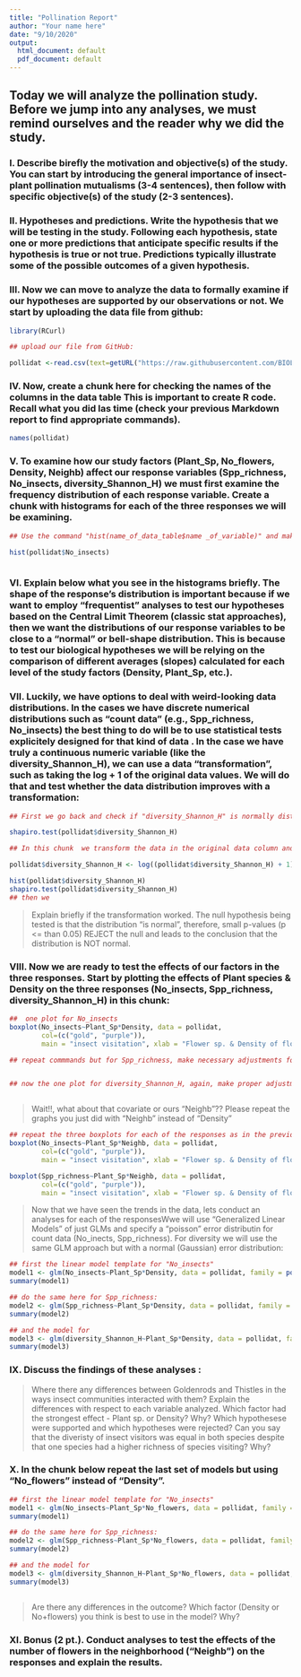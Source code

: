 ```yaml
---
title: "Pollination Report"
author: "Your name here"
date: "9/10/2020"
output:
  html_document: default
  pdf_document: default
---
```


## Today we will analyze the pollination study. Before we jump into any analyses, we must remind ourselves and the reader why we did the study.

### I. Describe birefly the motivation and objective(s) of the study. You can start by introducing the general importance of insect-plant pollination mutualisms (3-4 sentences), then follow with  specific objective(s) of the study (2-3 sentences).


### II. Hypotheses and predictions. Write the hypothesis that we will be testing in the study. Following each hypothesis, state one or more predictions that anticipate specific results if the hypothesis is true or not true. Predictions typically illustrate some of the possible outcomes of a given hypothesis.


### III. Now we can move to analyze the data to formally examine if our hypotheses are supported by our observations or not. We start by uploading the data file from github:

```r
library(RCurl)

## upload our file from GitHub:

pollidat <-read.csv(text=getURL("https://raw.githubusercontent.com/BIOL450W/Biol450W/master/pollination_2020.csv"), header=T)

```


### IV. Now, create a chunk here  for checking the names of the columns in the data table This is important to create R code. Recall what you did las time (check your previous Markdown report to find appropriate commands).

```r

names(pollidat)
```



### V. To examine how our study factors (Plant_Sp, No_flowers, Density, Neighb) affect our response variables (Spp_richness, No_insects, diversity_Shannon_H) we must first examine the frequency distribution of each response variable. Create a chunk with histograms for each of the three responses we will be examining. 



```r

## Use the command "hist(name_of_data_table$name _of_variable)" and make sure you use the appropriate names for the data table and each response variable in every case.

hist(pollidat$No_insects)



```

### VI. Explain below what you see in the histograms briefly. The shape of the response's distribution is important because if we want to employ "frequentist" analyses to test our hypotheses based on the Central Limit Theorem (classic stat approaches), then we want the distributions of our response variables to be close to a "normal" or bell-shape distribution. This is because to test our biological hypotheses we will be relying on the comparison of different averages (slopes) calculated for each level of the study factors (Density, Plant_Sp, etc.).


### VII. Luckily, we have options to deal with weird-looking data distributions. In the cases we have discrete numerical distributions such as "count data" (e.g., Spp_richness, No_insects) the best thing to do will be to use statistical tests explicitely designed for that kind of data . In the case we have truly a continuous numeric variable (like the diversity_Shannon_H), we can use a data "transformation", such as taking the log + 1 of the original data values. We will do that and test whether the data distribution improves with a transformation:


```r

## First we go back and check if "diversity_Shannon_H" is normally distributed with a Wikl-Shapiro test:

shapiro.test(pollidat$diversity_Shannon_H)

```


```r

## In this chunk  we transform the data in the original data column and redo the normality test:

pollidat$diversity_Shannon_H <- log((pollidat$diversity_Shannon_H) + 1)

hist(pollidat$diversity_Shannon_H)
shapiro.test(pollidat$diversity_Shannon_H)
## then we 

```


> Explain briefly if the transformation worked. The null hypothesis being tested is that the distribution "is normal", therefore, small p-values (p <= than 0.05) REJECT the null and leads to the conclusion that the distribution is NOT normal.



### VIII. Now we are ready to test the effects of our factors in the three responses. Start by plotting the effects of Plant species & Density on the three responses (No_insects, Spp_richness, diversity_Shannon_H) in this chunk:


```r

##  one plot for No_insects
boxplot(No_insects~Plant_Sp*Density, data = pollidat,
        col=(c("gold", "purple")),
        main = "insect visitation", xlab = "Flower sp. & Density of flowers", cex.axis = 1.0, ylim = c(0, 25))

## repeat commmands but for Spp_richness, make necessary adjustments fo Y- axis limits (set max to around 15)


## now the one plot for diversity_Shannon_H, again, make proper adjustments to the y-axis



```

> Wait!!, what about that covariate or ours "Neighb"?? Please repeat the graphs you just did with "Neighb" instead of "Density"

```r
## repeat the three boxplots for each of the responses as in the previous chunk, but using "Neigh"
boxplot(No_insects~Plant_Sp*Neighb, data = pollidat,
        col=(c("gold", "purple")),
        main = "insect visitation", xlab = "Flower sp. & Density of flowers", cex.axis = 1.0, ylim = c(0, 25))

boxplot(Spp_richness~Plant_Sp*Neighb, data = pollidat,
        col=(c("gold", "purple")),
        main = "insect visitation", xlab = "Flower sp. & Density of flowers", cex.axis = 1.0, ylim = c(0, 13))
```

> Now that we have seen the trends in the data, lets conduct an analyses for each of the responsesWwe will use "Generalized Linear Models " of just GLMs and specify a "poisson" error distributin for count data (No_inects, Spp_richness). For diversity we will use the same GLM approach but with a normal (Gaussian) error distribution:

```r

## first the linear model template for "No_insects"
model1 <- glm(No_insects~Plant_Sp*Density, data = pollidat, family = poisson(link = "log"))
summary(model1)

## do the same here for Spp_richness:
model2 <- glm(Spp_richness~Plant_Sp*Density, data = pollidat, family = poisson(link = "log"))
summary(model2)

## and the model for 
model3 <- glm(diversity_Shannon_H~Plant_Sp*Density, data = pollidat, family = gaussian(link = "identity"))
summary(model3)
```


### IX. Discuss the findings of these analyses :

> Where there any differences between Goldenrods and Thistles in the ways insect communities interacted with them? Explain the differences with respect to each variable analyzed. Which factor had the strongest effect - Plant sp. or Density? Why?  Which hypothesese were supported and which hypotheses were rejected? Can you say that the diveristy of insect visitors was equal in both species despite that one species had a higher richness of species visiting? Why?



### X.  In the chunk below repeat the last set of models but using "No_flowers" instead of "Density".


```r
## first the linear model template for "No_insects"
model1 <- glm(No_insects~Plant_Sp*No_flowers, data = pollidat, family = poisson(link = "log"))
summary(model1)

## do the same here for Spp_richness:
model2 <- glm(Spp_richness~Plant_Sp*No_flowers, data = pollidat, family = poisson(link = "log"))
summary(model2)

## and the model for 
model3 <- glm(diversity_Shannon_H~Plant_Sp*No_flowers, data = pollidat, family = gaussian(link = "identity"))
summary(model3)



```

> Are there any differences in the outcome? Which factor (Density or No+flowers) you think is best to use in the model? Why?



### XI. Bonus (2 pt.).  Conduct analyses to test the effects of the number of flowers in the neighborhood ("Neighb") on the responses and explain the results.













